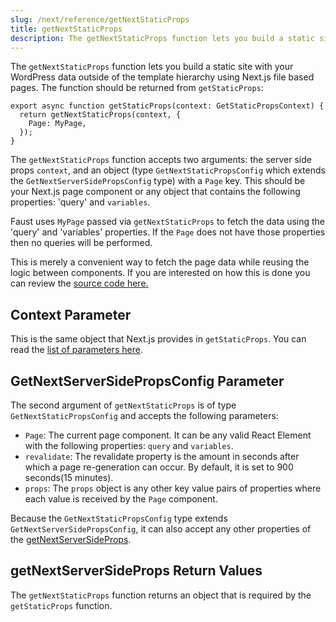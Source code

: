 ```yaml
---
slug: /next/reference/getNextStaticProps
title: getNextStaticProps
description: The getNextStaticProps function lets you build a static site with your WordPress data outside of the template hierarchy..
---
```


The `getNextStaticProps` function lets you build a static site with your WordPress data outside of the template hierarchy using Next.js file based pages. The function should be returned from `getStaticProps`:

```tsx
export async function getStaticProps(context: GetStaticPropsContext) {
  return getNextStaticProps(context, {
    Page: MyPage,
  });
}
```

The `getNextStaticProps` function accepts two arguments: the server side props `context`, and an object (type `GetNextStaticPropsConfig` which extends the `GetNextServerSidePropsConfig` type) with a `Page` key.
This should be your Next.js page component or any object that contains the following properties: 'query' and `variables`.

Faust uses `MyPage` passed via `getNextStaticProps` to fetch the data using the 'query' and 'variables' properties. If the `Page` does not have those properties then no queries will be performed.

This is merely a convenient way to fetch the page data while reusing the logic between components. If you are interested on how this is done you can review the [source code here.](https://github.com/wpengine/faustjs/blob/canary/packages/faustwp-core/src/getProps.ts#L35)

## Context Parameter

This is the same object that Next.js provides in `getStaticProps`. You can read the [list of parameters here](https://nextjs.org/docs/api-reference/data-fetching/get-static-props#context-parameter).

## GetNextServerSidePropsConfig Parameter

The second argument of `getNextStaticProps` is of type `GetNextStaticPropsConfig` and accepts the following parameters:

* `Page`: The current page component. It can be any valid React Element with the following properties: `query` and `variables`.
* `revalidate`: The revalidate property is the amount in seconds after which a page re-generation can occur. By default, it is set to 900 seconds(15 minutes).
* `props`: The `props` object is any other key value pairs of properties where each value is received by the `Page` component.

Because the `GetNextStaticPropsConfig` type extends `GetNextServerSidePropsConfig`, it can also accept any other properties of the [getNextServerSideProps](/docs/next/reference/getNextServerSideProps).

## getNextServerSideProps Return Values

The `getNextStaticProps` function returns an object that is required by the `getStaticProps` function.
